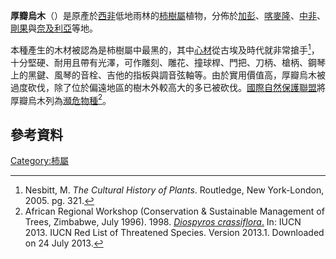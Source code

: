 {{Speciesbox
| image = Diospyros crassiflora00.jpg
| status = EN | status_system = IUCN2.3
|genus = Diospyros
|species = crassiflora
| authority = Hiern
}}

'''厚瓣烏木'''（{{lang-xm|Diospyros crassiflora}}）是原產於[[西非|西非]]低地雨林的[[柿樹屬|柿樹屬]]植物，分佈於[[加彭|加彭]]、[[喀麥隆|喀麥隆]]、[[中非共和国|中非]]、[[剛果|剛果]]與[[奈及利亞|奈及利亞]]等地。

本種產生的木材被認為是柿樹屬中最黑的，其中[[心材|心材]]從古埃及時代就非常搶手<ref>Nesbitt, M. ''The Cultural History of Plants''. Routledge, New York-London, 2005. pg. 321.</ref>，十分堅硬、耐用且帶有光澤，可作雕刻、雕花、撞球桿、門把、刀柄、槍柄、鋼琴上的黑鍵、風琴的音栓、吉他的指板與調音弦軸等。由於實用價值高，厚瓣烏木被過度砍伐，除了位於偏遠地區的樹木外較高大的多已被砍伐。[[國際自然保護聯盟|國際自然保護聯盟]]將厚瓣烏木列為[[瀕危物種|瀕危物種]]<ref name=iucn>African Regional Workshop (Conservation & Sustainable Management of Trees, Zimbabwe, July 1996). 1998. [http://www.iucnredlist.org/details/33048/0 ''Diospyros crassiflora''.] {{Wayback|url=http://www.iucnredlist.org/details/33048/0 |date=20181006070859 }} In: IUCN 2013. IUCN Red List of Threatened Species. Version 2013.1. Downloaded on 24 July 2013.</ref>。

==參考資料==
{{Reflist}}
{{Taxonbar|from=Q5279617}}

[[Category:柿屬|Category:柿屬]]